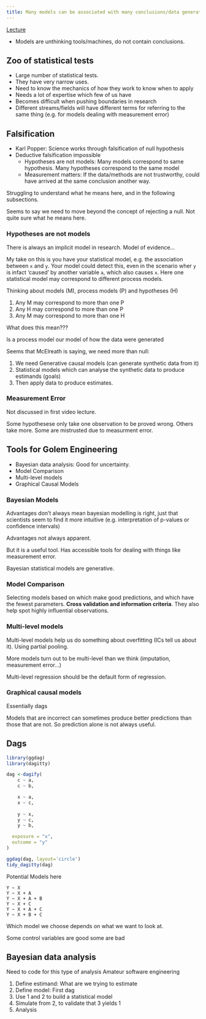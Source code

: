 ```yaml
---
title: Many models can be associated with many conclusions/data generating mechanisms
---
```


[Lecture](https://www.youtube.com/watch?v=FdnMWdICdRs&list=PLDcUM9US4XdPz-KxHM4XHt7uUVGWWVSus)


* Models are unthinking tools/machines, do not contain conclusions.


## Zoo of statistical tests

* Large number of statistical tests. 
* They have very narrow uses.
* Need to know the mechanics of how they work to know when to apply
* Needs a lot of expertise which few of us have
* Becomes difficult when pushing boundaries in research
* Different streams/fields will have different terms for referring to the same thing (e.g. for models dealing with measurement error)

## Falsification

* Karl Popper: Science works through falsification of null hypothesis 
* Deductive falsification impossible 
    * Hypotheses are not models: Many models correspond to same hypothesis. Many hypotheses correspond to the same model
    * Measurement matters: If the data/methods are not trustworthy, could have arrived at the same conclusion another way.


::: {.callout-warning}
Struggling to understand what he means here, and in the following subsections.

Seems to say we need to move beyond the concept of rejecting a null. Not quite sure what he means here.
::: 

### Hypotheses are not models

There is always an implicit model in research. Model of evidence...

My take on this is you have your statistical model, e.g. the association between `x` and `y`. Your model could detect this, even in the scenario wher `y` is infact 'caused' by another variable `a`, which also causes `x`. Here one statistical model may correspond to different process models. 

Thinking about models (M), process models (P) and hypotheses (H)

1. Any M may correspond to more than one P
2. Any H may correspond to more than one P
3. Any M may correspond to more than one H

::: {.callout-warning}
What does this mean???
::: 

Is a process model our model of how the data were generated


::: {.callout-note}
Seems that McElreath is saying, we need more than null:

1. We need Generative causal models (can generate synthetic data from it)
2. Statistical models which can analyse the synthetic data to produce estimands (goals)
3. Then apply data to produce estimates.

::: 



### Measurement Error

Not discussed in first video lecture.

Some hypothesese only take one observation to be proved wrong.
Others take more. 
Some are mistrusted due to measurment error.


## Tools for Golem Engineering 

* Bayesian data analysis: Good for uncertainty. 
* Model Comparison
* Multi-level models
* Graphical Causal Models

### Bayesian Models

Advantages don't always mean bayesian modelling is right, just that scientists seem to find it more intuitive (e.g. interpretation of p-values or confidence intervals)

Advantages not always apparent. 

But it is a useful tool. Has accessible tools for dealing with things like measurement error.

Bayesian statistical models are generative.

### Model Comparison

Selecting models based on which make good predictions, and which have the fewest parameters. **Cross validation and information criteria**. They also help spot highly influential observations.

### Multi-level models

Multi-level models help us do something about overfitting (ICs tell us about it). Using partial pooling.

More models turn out to be multi-level than we think (imputation, measurement error...)

Multi-level regression should be the default form of regression.

### Graphical causal models

Essentially dags

Models that are incorrect can sometimes produce better predictions than those that are not. So prediction alone is not always useful.


## Dags

```r
library(ggdag)
library(dagitty)

dag <-dagify(
    c ~ a,
    c ~ b,

    x ~ a,
    x ~ c,
 
    y ~ x,
    y ~ c,
    y ~ b,

  exposure = "x",
  outcome = "y"
)

ggdag(dag, layout='circle')
tidy_dagitty(dag)

```

Potential Models here

```
Y ~ X
Y ~ X + A 
Y ~ X + A + B
Y ~ X + C
Y ~ X + A + C
Y ~ X + B + C
```

Which model we choose depends on what we want to look at.


::: {.callout-tip}
Some control variables are good some are bad
:::

## Bayesian data analysis

Need to code for this type of analysis
Amateur software engineering

1. Define estimand: What are we trying to estimate
2. Define model: First dag
3. Use 1 and 2 to build a statistical model
4. Simulate from 2, to validate that 3 yields 1
5. Analysis 

